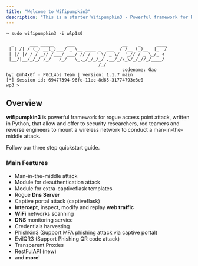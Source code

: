 ```yaml
---
title: "Welcome to Wifipumpkin3"
description: "This is a starter Wifipumpkin3 - Powerful framework for Rogue Wi-Fi Access Point Attack"
---
```


```
→ sudo wifipumpkin3 -i wlp1s0

  _      ___ _____     ___                  __    _      ____
 | | /| / (_) __(_)___/ _ \__ ____ _  ___  / /__ (_)__  |_  /
 | |/ |/ / / _// /___/ ___/ // /  ' \/ _ \/  '_// / _ \_/_ <
 |__/|__/_/_/ /_/   /_/   \_,_/_/_/_/ .__/_/\_\/_/_//_/____/
                                   /_/
                                            codename: Gao
by: @mh4x0f - P0cL4bs Team | version: 1.1.7 main
[*] Session id: 69477394-96fe-11ec-8d65-31774793e3e0
wp3 >
```

## Overview

**wifipumpkin3** is powerful framework for rogue access point attack, written in Python, that allow and offer to security researchers, red teamers and reverse engineers to mount a wireless network to conduct a man-in-the-middle attack.

<Card title="Start here" icon="rocket" horizontal href="/quickstart">
  Follow our three step quickstart guide.
</Card>

### Main Features

- Man-in-the-middle attack
- Module for deauthentication attack
- Module for extra-captiveflask templates
- Rogue **Dns Server**
- Captive portal attack (captiveflask)
- **Intercept**, inspect, modify and replay **web traffic**
- **WiFi** networks scanning
- **DNS** monitoring service
- Credentials harvesting
- Phishkin3 (Support MFA phishing attack via captive portal)
- EvilQR3 (Support Phishing QR code attack)
- Transparent Proxies
- RestFulAPI (new)
- and **more**\!